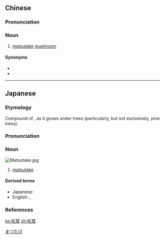 ==Chinese==
{{zh-forms}}
{{wikipedia|lang=zh}}

===Pronunciation===
{{zh-pron
|m=sōngróng
|cat=n
}}

===Noun===
{{zh-noun}}

# [[matsutake]] [[mushroom]]

====Synonyms====
* {{zh-l|松菌}}
* {{zh-l|松蕈}}

{{zh-cat|Mushrooms}}

----

==Japanese==
{{wikipedia|lang=ja}}
{{ja-kanjitab|まつ|たけ|yomi=k}}

===Etymology===
Compound of {{compound|松|tr1=matsu|t1=pine|茸|tr2=take|t2=mushroom|lang=ja|sort=まつたけ}}, as it grows under trees (particularly, but not exclusively, pine trees).

===Pronunciation===
{{ja-pron|yomi=k|まつたけ|acc=0|acc_ref=DJR,NHK|acc2=3|acc2_ref=DJR}}

===Noun===
[[Image:Matsutake.jpg|thumb|right]]
{{ja-noun|まつたけ|マツタケ}}

# [[matsutake]]

====Derived terms====
* Japanese: {{l|ja|姫松茸}}
* English: {{l|en|matsutake}}, {{l|en|himematsutake}}

===References===
<references/>

[[Category:ja:Mushrooms|まつたけ]]

[[ko:松茸]]
[[zh:松茸]]